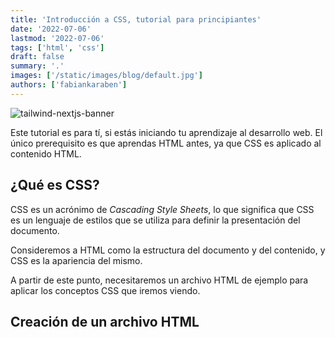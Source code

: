 ```yaml
---
title: 'Introducción a CSS, tutorial para principiantes'
date: '2022-07-06'
lastmod: '2022-07-06'
tags: ['html', 'css']
draft: false
summary: '.'
images: ['/static/images/blog/default.jpg']
authors: ['fabiankaraben']
---
```


![tailwind-nextjs-banner](/../static/images/blog/default.jpg)

Este tutorial es para tí, si estás iniciando tu aprendizaje al desarrollo web.
El único prerequisito es que aprendas HTML antes, ya que CSS es aplicado al contenido HTML.

## ¿Qué es CSS?

CSS es un acrónimo de *Cascading Style Sheets*, lo que significa que CSS es un lenguaje de 
estilos que se utiliza para definir la presentación del documento.

Consideremos a HTML como la estructura del documento y del contenido, y CSS es la apariencia del mismo.

A partir de este punto, necesitaremos un archivo HTML de ejemplo para aplicar los conceptos CSS que iremos viendo.

## Creación de un archivo HTML

